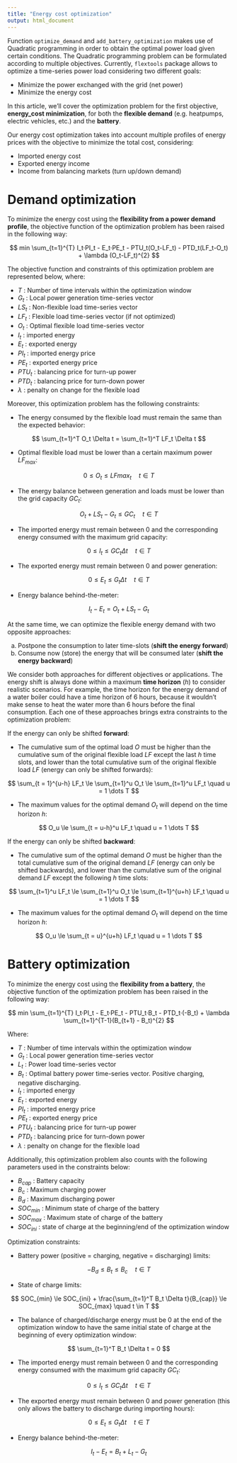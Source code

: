 ```yaml
---
title: "Energy cost optimization"
output: html_document
---
```


Function `optimize_demand` and `add_battery_optimization` makes use of Quadratic programming in order to obtain the optimal power load given certain conditions. The Quadratic programming problem can be formulated according to multiple objectives. Currently, `flextools` package allows to optimize a time-series power load considering two different goals:

* Minimize the power exchanged with the grid (net power)
* Minimize the energy cost

In this article, we'll cover the optimization problem for the first objective, **energy_cost minimization**, for both the **flexible demand** (e.g. heatpumps, electric vehicles, etc.) and the **battery**.

Our energy cost optimization takes into account multiple profiles of energy prices with the objective to minimize the total cost, considering:

* Imported energy cost
* Exported energy income
* Income from balancing markets (turn up/down demand)


# Demand optimization

To minimize the energy cost using the **flexibility from a power demand profile**, the objective function of the optimization problem has been raised in the following way:

$$
min \sum_{t=1}^{T} I_t·PI_t - E_t·PE_t - PTU_t(O_t-LF_t)  - PTD_t(LF_t-O_t) + \lambda (O_t-LF_t)^{2}
$$
  
The objective function and constraints of this optimization problem are represented below, where:

- $T$ : Number of time intervals within the optimization window
- $G_t$ : Local power generation time-series vector
- $LS_t$ : Non-flexible load time-series vector
- $LF_t$ : Flexible load time-series vector (if not optimized)
- $O_t$ : Optimal flexible load time-series vector
- $I_t$ : imported energy
- $E_t$ : exported energy
- $PI_t$ : imported energy price
- $PE_t$ : exported energy price
- $PTU_t$ : balancing price for turn-up power
- $PTD_t$ : balancing price for turn-down power
- $\lambda$ : penalty on change for the flexible load


Moreover, this optimization problem has the following constraints:
  
* The energy consumed by the flexible load must remain the same than the expected behavior:

$$
\sum_{t=1}^T O_t \Delta t = \sum_{t=1}^T LF_t \Delta t
$$

* Optimal flexible load must be lower than a certain maximum power $LF_{max}$:

$$
0 \le O_t \le LFmax_t \quad t \in T
$$

* The energy balance between generation and loads must be lower than the grid capacity $GC_t$:

$$
O_t + LS_t - G_t \le GC_t \quad t \in T
$$

* The imported energy must remain between 0 and the corresponding energy consumed with the maximum grid capacity:

$$
0 \le I_t \le GC_t \Delta t \quad t \in T
$$

* The exported energy must remain between 0 and power generation:

$$
0 \le E_t \le G_t \Delta t \quad t \in T
$$

* Energy balance behind-the-meter:

$$
I_t - E_t = O_t + LS_t - G_t
$$


At the same time, we can optimize the flexible energy demand with two opposite approaches:

a. Postpone the consumption to later time-slots (**shift the energy forward**)
b. Consume now (store) the energy that will be consumed later (**shift the energy backward**)

We consider both approaches for different objectives or applications. The energy shift is always done within a maximum **time horizon** ($h$) to consider realistic scenarios. For example, the time horizon for the energy demand of a water boiler could have a time horizon of 6 hours, because it wouldn't make sense to heat the water more than 6 hours before the final consumption. Each one of these approaches brings extra constraints to the optimization problem:

If the energy can only be shifted **forward**:

* The cumulative sum of the optimal load $O$ must be higher than the cumulative sum of the original flexible load $LF$ except the last $h$ time slots, and lower than the total cumulative sum of the original flexible load $LF$ (energy can only be shifted forwards):
    
$$
\sum_{t = 1}^{u-h} LF_t \le \sum_{t=1}^u O_t \le \sum_{t=1}^u LF_t \quad u = 1 \dots T
$$

* The maximum values for the optimal demand $O_t$ will depend on the time horizon $h$:

$$
O_u \le \sum_{t = u-h}^u LF_t \quad u = 1 \dots T
$$


If the energy can only be shifted **backward**:

* The cumulative sum of the optimal demand $O$ must be higher than the total cumulative sum of the original demand $LF$ (energy can only be shifted backwards), and lower than the cumulative sum of the original demand $LF$ except the following $h$ time slots:
    
$$
\sum_{t=1}^u LF_t \le \sum_{t=1}^u O_t \le \sum_{t=1}^{u+h} LF_t \quad u = 1 \dots T
$$

* The maximum values for the optimal demand $O_t$ will depend on the time horizon $h$:

$$
O_u \le \sum_{t = u}^{u+h} LF_t \quad u = 1 \dots T
$$

# Battery optimization

To minimize the energy cost using the **flexibility from a battery**, the objective function of the optimization problem has been raised in the following way:

$$
min \sum_{t=1}^{T} I_t·PI_t - E_t·PE_t - PTU_t·B_t  - PTD_t·(-B_t) + \lambda \sum_{t=1}^{T-1}(B_{t+1} - B_t)^{2}
$$


Where:

- $T$ : Number of time intervals within the optimization window
- $G_t$ : Local power generation time-series vector
- $L_t$ : Power load time-series vector
- $B_t$ : Optimal battery power time-series vector. Positive charging, negative discharging.
- $I_t$ : imported energy
- $E_t$ : exported energy
- $PI_t$ : imported energy price
- $PE_t$ : exported energy price
- $PTU_t$ : balancing price for turn-up power
- $PTD_t$ : balancing price for turn-down power
- $\lambda$ : penalty on change for the flexible load

Additionally, this optimization problem also counts with the following parameters used in the constraints below:

- $B_{cap}$ : Battery capacity
- $B_c$ : Maximum charging power
- $B_d$ : Maximum discharging power
- $SOC_{min}$ : Minimum state of charge of the battery
- $SOC_{max}$ : Maximum state of charge of the battery
- $SOC_{ini}$ : state of charge at the beginning/end of the optimization window
  

Optimization constraints:
  
* Battery power (positive = charging, negative = discharging) limits:

$$
-B_d \le B_t \le B_c \quad t \in T
$$

* State of charge limits:

$$
SOC_{min} \le SOC_{ini} + \frac{\sum_{t=1}^T B_t \Delta t}{B_{cap}} \le SOC_{max} \quad t \in T
$$

* The balance of charged/discharge energy must be 0 at the end of the optimization window to have the same initial state of charge at the beginning of every optimization window:

$$
\sum_{t=1}^T B_t \Delta t = 0
$$

* The imported energy must remain between 0 and the corresponding energy consumed with the maximum grid capacity $GC_t$:

$$
0 \le I_t \le GC_t \Delta t \quad t \in T
$$

* The exported energy must remain between 0 and power generation (this only allows the battery to discharge during importing hours):

$$
0 \le E_t \le G_t \Delta t \quad t \in T
$$

* Energy balance behind-the-meter:

$$
I_t - E_t = B_t + L_t - G_t
$$





